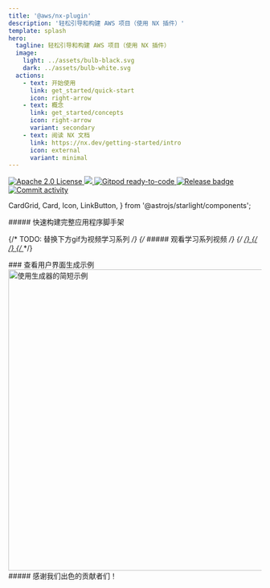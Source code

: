 ```yaml
---
title: '@aws/nx-plugin'
description: '轻松引导和构建 AWS 项目（使用 NX 插件）'
template: splash
hero:
  tagline: 轻松引导和构建 AWS 项目（使用 NX 插件）
  image:
    light: ../assets/bulb-black.svg
    dark: ../assets/bulb-white.svg
  actions:
    - text: 开始使用
      link: get_started/quick-start
      icon: right-arrow
    - text: 概念
      link: get_started/concepts
      icon: right-arrow
      variant: secondary
    - text: 阅读 NX 文档
      link: https://nx.dev/getting-started/intro
      icon: external
      variant: minimal
---
```




<p class="badges">
  <a href="https://opensource.org/licenses/Apache-2.0">
    <img
      src="https://img.shields.io/badge/License-Apache%202.0-yellowgreen.svg"
      alt="Apache 2.0 License"
    />
  </a>
  <a href="https://codecov.io/gh/awslabs/nx-plugin-for-aws">
    <img src="https://codecov.io/gh/awslabs/nx-plugin-for-aws/graph/badge.svg?token=X27pgFfxuQ" />
  </a>
  <a href="https://gitpod.io/new/?workspaceClass=g1-large#https://github.com/awslabs/nx-plugin-for-aws">
    <img
      src="https://img.shields.io/badge/Gitpod-ready--to--code-blue?logo=gitpod"
      alt="Gitpod ready-to-code"
    />
  </a>
  <a href="https://github.com/awslabs/nx-plugin-for-aws/actions/workflows/ci.yml">
    <img
      src="https://github.com/awslabs/nx-plugin-for-aws/actions/workflows/ci.yml/badge.svg"
      alt="Release badge"
    />
  </a>
  <a href="https://github.com/awslabs/nx-plugin-for-aws/commits/main">
    <img
      src="https://img.shields.io/github/commit-activity/w/awslabs/nx-plugin-for-aws"
      alt="Commit activity"
    />
  </a>
</p>

  CardGrid,
  Card,
  Icon,
  LinkButton,
} from '@astrojs/starlight/components';

<div class='container three-column grid-icons'>
##### 快速构建完整应用程序脚手架

<CardGrid className="foo">
  <Card title="为项目添加组件">
    <Icon name="puzzle" size="100px"/>
  </Card>
  <Card title="无缝共享代码与协作">
    <Icon name="seti:bicep" size="100px"/>
  </Card>
  <Card title="按需定制项目配置">
    <Icon name="seti:config" size="100px"/>
  </Card>
</CardGrid>
</div>

<div class='container'>

{/* TODO: 替换下方gif为视频学习系列 */}
{/* ##### 观看学习系列视频 */}
{/* <a href="/videos/course/overview"> */}
{/* <VideoPlayer link="https://www.youtube.com/watch?v=5u0Ds7wzUeI" /> */}
{/* </a> */}

<div style={{ width: '100%' }}>
  ### 查看用户界面生成示例
  <Image
    style={{ margin: 'auto' }}
    src={websiteGeneratorGif}
    alt="使用生成器的简短示例"
    width="800"
    height="600"
  />
</div>

</div>

<div class="container">
  ##### 感谢我们出色的贡献者们！
  <ContributorList githubRepo="awslabs/nx-plugin-for-aws" />
</div>